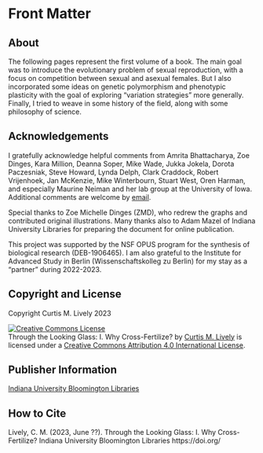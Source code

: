 # Front Matter {.unnumbered}

## About

The following pages represent the first volume of a book.  The main goal was to introduce the evolutionary problem of sexual reproduction, with a focus on competition between sexual and asexual females.  But I also incorporated some ideas on genetic polymorphism and phenotypic plasticity with the goal of exploring “variation strategies” more generally.  Finally, I tried to weave in some history of the field, along with some philosophy of science.  

## Acknowledgements

I gratefully acknowledge helpful comments from Amrita Bhattacharya, Zoe Dinges, Kara Million, Deanna Soper, Mike Wade, Jukka Jokela, Dorota Paczesniak, Steve Howard, Lynda Delph, Clark Craddock, Robert Vrijenhoek, Jan McKenzie, Mike Winterbourn, Stuart West, Oren Harman, and especially Maurine Neiman and her lab group at the University of Iowa.  Additional comments are welcome by [email](mailto:clively@indiana.edu).  

Special thanks to Zoe Michelle Dinges (ZMD), who redrew the graphs and contributed original illustrations.  Many thanks also to Adam Mazel of Indiana University Libraries for preparing the document for online publication.

This project was supported by the NSF OPUS program for the synthesis of biological research (DEB-1906465).  I am also grateful to the Institute for Advanced Study in Berlin (Wissenschaftskolleg zu Berlin) for my stay as a “partner” during 2022-2023.  


## Copyright and License

Copyright Curtis M. Lively 2023

<a rel="license" href="http://creativecommons.org/licenses/by/4.0/"><img alt="Creative Commons License" style="border-width:0" src="https://i.creativecommons.org/l/by/4.0/88x31.png" /></a><br /><span xmlns:dct="http://purl.org/dc/terms/" property="dct:title">Through the Looking Glass: I. Why Cross-Fertilize?</span> by <a xmlns:cc="http://creativecommons.org/ns#" href="https://iulibscholcomm.github.io/through-the-looking-glass/" property="cc:attributionName" rel="cc:attributionURL">Curtis M. Lively</a> is licensed under a <a rel="license" href="http://creativecommons.org/licenses/by/4.0/">Creative Commons Attribution 4.0 International License</a>.

## Publisher Information

[Indiana University Bloomington Libraries](https://libraries.indiana.edu/)

## How to Cite

Lively, C. M. (2023, June ??). Through the Looking Glass: I. Why Cross-Fertilize? Indiana University Bloomington Libraries https://doi.org/
